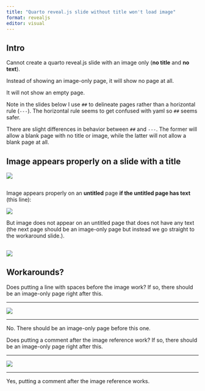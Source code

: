 ```yaml
---
title: "Quarto reveal.js slide without title won't load image"
format: revealjs
editor: visual
---
```


## Intro

Cannot create a quarto reveal.js slide with an image only (**no title** and **no text**). 

Instead of showing an image-only page, it will show no page at all.

It will not show an empty page.

Note in the slides below I use `##` to delineate pages rather than a horizontal rule (`---`). The horizontal rule seems to get confused with yaml so `##` seems safer.

There are slight differences in behavior between `##` and `---`. The former will allow a blank page with no title or image, while the latter will not allow a blank page at all.

## Image appears properly on a slide with a title

![](https://quarto.org/docs/authoring/images/crossref-figure.png)

##

Image appears properly on an **untitled** page **if the untitled page has text** (this line):

![](https://quarto.org/docs/authoring/images/crossref-figure.png)

But image does not appear on an untitled page that does not have any text (the next page should be an image-only page but instead we go straight to the workaround slide.).

##
![](https://quarto.org/docs/authoring/images/crossref-figure.png)

##


## Workarounds?

Does putting a line with spaces before the image work? If so, there should be an image-only page right after this.

---
    
![](https://quarto.org/docs/authoring/images/crossref-figure.png)

---

No. There should be an image-only page before this one.


Does putting a comment after the image reference work? If so, there should be an image-only page right after this.

---

![](https://quarto.org/docs/authoring/images/crossref-figure.png)
<!-- The line above has 4 spaces.    -->
    
---

Yes, putting a comment after the image reference works.
